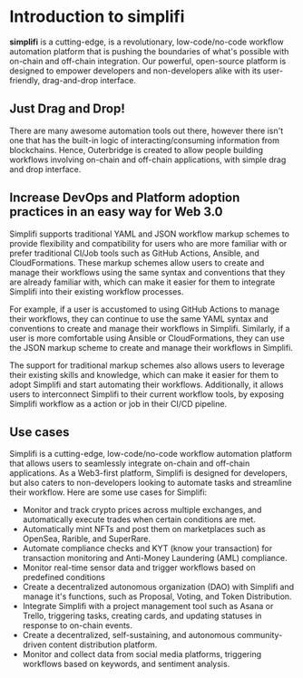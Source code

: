 
# Introduction to simplifi

**simplifi** is a cutting-edge, is a revolutionary, low-code/no-code workflow automation platform that is pushing the boundaries of what's possible with on-chain and off-chain integration. Our powerful, open-source platform is designed to empower developers and non-developers alike with its user-friendly, drag-and-drop interface.

## Just Drag and Drop!
There are many awesome automation tools out there, however there isn't one that has the built-in logic of interacting/consuming information from blockchains. Hence, Outerbridge is created to allow people building workflows involving on-chain and off-chain applications, with simple drag and drop interface.

## Increase DevOps and Platform adoption practices in an easy way for Web 3.0
Simplifi supports traditional YAML and JSON workflow markup schemes to provide flexibility and compatibility for users who are more familiar with or prefer traditional CI/Job tools such as GitHub Actions, Ansible, and CloudFormations. These markup schemes allow users to create and manage their workflows using the same syntax and conventions that they are already familiar with, which can make it easier for them to integrate Simplifi into their existing workflow processes.

For example, if a user is accustomed to using GitHub Actions to manage their workflows, they can continue to use the same YAML syntax and conventions to create and manage their workflows in Simplifi. Similarly, if a user is more comfortable using Ansible or CloudFormations, they can use the JSON markup scheme to create and manage their workflows in Simplifi.

The support for traditional markup schemes also allows users to leverage their existing skills and knowledge, which can make it easier for them to adopt Simplifi and start automating their workflows. Additionally, it allows users to interconnect Simplifi to their current workflow tools, by exposing Simplifi workflow as a action or job in their CI/CD pipeline.

## Use cases
Simplifi is a cutting-edge, low-code/no-code workflow automation platform that allows users to seamlessly integrate on-chain and off-chain applications. As a Web3-first platform, Simplifi is designed for developers, but also caters to non-developers looking to automate tasks and streamline their workflow. Here are some use cases for Simplifi:

- Monitor and track crypto prices across multiple exchanges, and automatically execute trades when certain conditions are met.
- Automatically mint NFTs and post them on marketplaces such as OpenSea, Rarible, and SuperRare.
- Automate compliance checks and KYT (know your transaction) for transaction monitoring and Anti-Money Laundering (AML) compliance.
- Monitor real-time sensor data and trigger workflows based on predefined conditions
- Create a decentralized autonomous organization (DAO) with Simplifi and manage it's functions, such as Proposal, Voting, and Token Distribution.
- Integrate Simplifi with a project management tool such as Asana or Trello, triggering tasks, creating cards, and updating statuses in response to on-chain events.
- Create a decentralized, self-sustaining, and autonomous community-driven content distribution platform.
- Monitor and collect data from social media platforms, triggering workflows based on keywords, and sentiment analysis.
